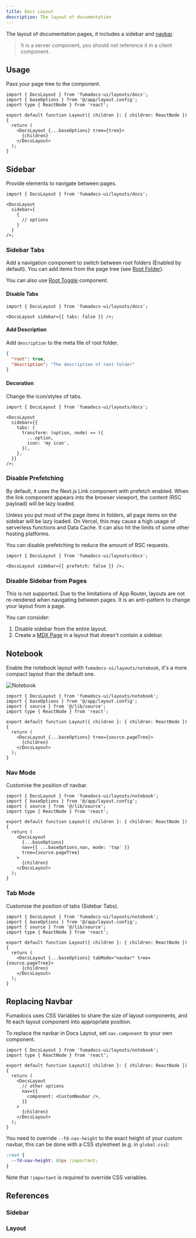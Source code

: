 ```yaml
---
title: Docs Layout
description: The layout of documentation
---
```


The layout of documentation pages, it includes a sidebar and [navbar](/docs/ui/layouts/navbar).

> It is a server component, you should not reference it in a client component.

## Usage

Pass your page tree to the component.

```tsx title="layout.tsx"
import { DocsLayout } from 'fumadocs-ui/layouts/docs';
import { baseOptions } from '@/app/layout.config';
import type { ReactNode } from 'react';

export default function Layout({ children }: { children: ReactNode }) {
  return (
    <DocsLayout {...baseOptions} tree={tree}>
      {children}
    </DocsLayout>
  );
}
```

## Sidebar

Provide elements to navigate between pages.

```tsx title="layout.tsx"
import { DocsLayout } from 'fumadocs-ui/layouts/docs';

<DocsLayout
  sidebar={
    {
      // options
    }
  }
/>;
```

### Sidebar Tabs

Add a navigation component to switch between root folders (Enabled by default).
You can add items from the page tree (see [Root Folder](/docs/ui/page-conventions#multiple-page-trees)).

<Callout title='Good to know'>

You can also use [Root Toggle](/docs/ui/components/root-toggle) component.

</Callout>

#### Disable Tabs

```tsx
import { DocsLayout } from 'fumadocs-ui/layouts/docs';

<DocsLayout sidebar={{ tabs: false }} />;
```

#### Add Description

Add `description` to the meta file of root folder.

```json title="meta.json"
{
  "root": true,
  "description": "The description of root folder"
}
```

#### Decoration

Change the icon/styles of tabs.

```tsx
import { DocsLayout } from 'fumadocs-ui/layouts/docs';

<DocsLayout
  sidebar={{
    tabs: {
      transform: (option, node) => ({
        ...option,
        icon: 'my icon',
      }),
    },
  }}
/>;
```

### Disable Prefetching

By default, it uses the Next.js Link component with prefetch enabled.
When the link component appears into the browser viewport, the content (RSC payload) will be lazy loaded.

Unless you put most of the page items in folders, all page items on the sidebar will be lazy loaded.
On Vercel, this may cause a high usage of serverless functions and Data Cache.
It can also hit the limits of some other hosting platforms.

You can disable prefetching to reduce the amount of RSC requests.

```tsx
import { DocsLayout } from 'fumadocs-ui/layouts/docs';

<DocsLayout sidebar={{ prefetch: false }} />;
```

### Disable Sidebar from Pages

This is not supported.
Due to the limitations of App Router, layouts are not re-rendered when navigating between pages.
It is an anti-pattern to change your layout from a page.

You can consider:

1. Disable sidebar from the entire layout.
2. Create a [MDX Page](/docs/ui/layouts/page#mdx-page) in a layout that doesn't contain a sidebar.

## Notebook

Enable the notebook layout with `fumadocs-ui/layouts/notebook`, it's a more compact layout than the default one.

![Notebook](/docs/notebook.png)

```tsx title="layout.tsx"
import { DocsLayout } from 'fumadocs-ui/layouts/notebook';
import { baseOptions } from '@/app/layout.config';
import { source } from '@/lib/source';
import type { ReactNode } from 'react';

export default function Layout({ children }: { children: ReactNode }) {
  return (
    <DocsLayout {...baseOptions} tree={source.pageTree}>
      {children}
    </DocsLayout>
  );
}
```

### Nav Mode

Customise the position of navbar.

```tsx title="layout.tsx"
import { DocsLayout } from 'fumadocs-ui/layouts/notebook';
import { baseOptions } from '@/app/layout.config';
import { source } from '@/lib/source';
import type { ReactNode } from 'react';

export default function Layout({ children }: { children: ReactNode }) {
  return (
    <DocsLayout
      {...baseOptions}
      nav={{ ...baseOptions.nav, mode: 'top' }}
      tree={source.pageTree}
    >
      {children}
    </DocsLayout>
  );
}
```

### Tab Mode

Customise the position of tabs (Sidebar Tabs).

```tsx title="layout.tsx"
import { DocsLayout } from 'fumadocs-ui/layouts/notebook';
import { baseOptions } from '@/app/layout.config';
import { source } from '@/lib/source';
import type { ReactNode } from 'react';

export default function Layout({ children }: { children: ReactNode }) {
  return (
    <DocsLayout {...baseOptions} tabMode="navbar" tree={source.pageTree}>
      {children}
    </DocsLayout>
  );
}
```

## Replacing Navbar

Fumadocs uses CSS Variables to share the size of layout components, and fit each layout component into appropriate position.

To replace the navbar in Docs Layout, set `nav.component` to your own component.

```tsx title="layout.tsx"
import { DocsLayout } from 'fumadocs-ui/layouts/notebook';
import type { ReactNode } from 'react';

export default function Layout({ children }: { children: ReactNode }) {
  return (
    <DocsLayout
      // other options
      nav={{
        component: <CustomNavbar />,
      }}
    >
      {children}
    </DocsLayout>
  );
}
```

You need to override `--fd-nav-height` to the exact height of your custom navbar, this can be done with a CSS stylesheet (e.g. in `global.css`):

```css
:root {
  --fd-nav-height: 80px !important;
}
```

Note that `!important` is required to override CSS variables.

## References

### Sidebar

<AutoTypeTable path="./content/docs/ui/props.ts" name="SidebarProps" />

### Layout

<AutoTypeTable path="./content/docs/ui/props.ts" name="DocsLayoutProps" />
